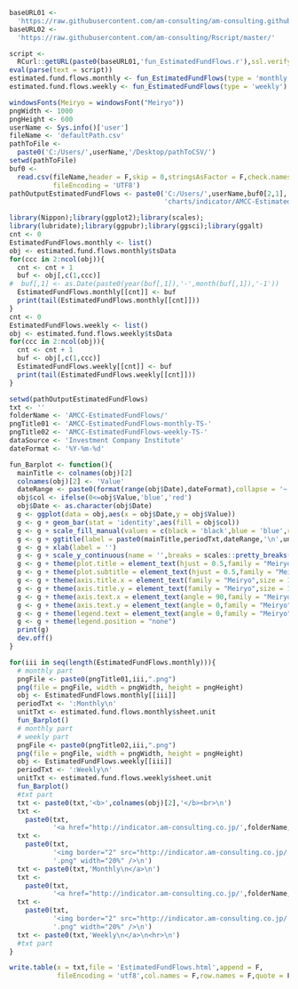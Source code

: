 ```r
baseURL01 <- 
  'https://raw.githubusercontent.com/am-consulting/am-consulting.github.io/master/'
baseURL02 <- 
  'https://raw.githubusercontent.com/am-consulting/Rscript/master/'
```

```r
script <- 
  RCurl::getURL(paste0(baseURL01,'fun_EstimatedFundFlows.r'),ssl.verifypeer = F)
eval(parse(text = script))
estimated.fund.flows.monthly <- fun_EstimatedFundFlows(type = 'monthly')
estimated.fund.flows.weekly <- fun_EstimatedFundFlows(type = 'weekly')
```

```r
windowsFonts(Meiryo = windowsFont("Meiryo"))
pngWidth <- 1000
pngHeight <- 600
userName <- Sys.info()['user']
fileName <- 'defaultPath.csv'
pathToFile <-
  paste0('C:/Users/',userName,'/Desktop/pathToCSV/')
setwd(pathToFile)
buf0 <-
  read.csv(fileName,header = F,skip = 0,stringsAsFactor = F,check.names = F,
           fileEncoding = 'UTF8')
pathOutputEstimatedFundFlows <- paste0('C:/Users/',userName,buf0[2,1],
                                       'charts/indicator/AMCC-EstimatedFundFlows/')
```

```r
library(Nippon);library(ggplot2);library(scales);
library(lubridate);library(ggpubr);library(ggsci);library(ggalt)
cnt <- 0
EstimatedFundFlows.monthly <- list()
obj <- estimated.fund.flows.monthly$tsData
for(ccc in 2:ncol(obj)){
  cnt <- cnt + 1
  buf <- obj[,c(1,ccc)]
#  buf[,1] <- as.Date(paste0(year(buf[,1]),'-',month(buf[,1]),'-1'))
  EstimatedFundFlows.monthly[[cnt]] <- buf
  print(tail(EstimatedFundFlows.monthly[[cnt]]))
}
cnt <- 0
EstimatedFundFlows.weekly <- list()
obj <- estimated.fund.flows.weekly$tsData
for(ccc in 2:ncol(obj)){
  cnt <- cnt + 1
  buf <- obj[,c(1,ccc)]
  EstimatedFundFlows.weekly[[cnt]] <- buf
  print(tail(EstimatedFundFlows.weekly[[cnt]]))
}
```

```r
setwd(pathOutputEstimatedFundFlows)
txt <- ''
folderName <- 'AMCC-EstimatedFundFlows/'
pngTitle01 <- 'AMCC-EstimatedFundFlows-monthly-TS-'
pngTitle02 <- 'AMCC-EstimatedFundFlows-weekly-TS-'
dataSource <- 'Investment Company Institute'
dateFormat <- '%Y-%m-%d'
```

```r
fun_Barplot <- function(){
  mainTitle <- colnames(obj)[2]
  colnames(obj)[2] <- 'Value'
  dateRange <- paste0(format(range(obj$Date),dateFormat),collapse = '~')
  obj$col <- ifelse(0<=obj$Value,'blue','red')
  obj$Date <- as.character(obj$Date)
  g <- ggplot(data = obj,aes(x = obj$Date,y = obj$Value))
  g <- g + geom_bar(stat = 'identity',aes(fill = obj$col))
  g <- g + scale_fill_manual(values = c(black = 'black',blue = 'blue',red = 'red'))
  g <- g + ggtitle(label = paste0(mainTitle,periodTxt,dateRange,'\n',unitTxt,'\nSource:',dataSource))
  g <- g + xlab(label = '')
  g <- g + scale_y_continuous(name = '',breaks = scales::pretty_breaks(10),sec.axis = dup_axis())
  g <- g + theme(plot.title = element_text(hjust = 0.5,family = "Meiryo",size = 15))
  g <- g + theme(plot.subtitle = element_text(hjust = 0.5,family = "Meiryo",size = 12))
  g <- g + theme(axis.title.x = element_text(family = "Meiryo",size = 16)) 
  g <- g + theme(axis.title.y = element_text(family = "Meiryo",size = 16)) 
  g <- g + theme(axis.text.x = element_text(angle = 90,family = "Meiryo",size = 12,vjust = 0.5)) 
  g <- g + theme(axis.text.y = element_text(angle = 0,family = "Meiryo",size = 16))
  g <- g + theme(legend.text = element_text(angle = 0,family = "Meiryo",size = 16))
  g <- g + theme(legend.position = "none")
  print(g)
  dev.off()
}
```

```r
for(iii in seq(length(EstimatedFundFlows.monthly))){
  # monthly part
  pngFile <- paste0(pngTitle01,iii,".png")
  png(file = pngFile, width = pngWidth, height = pngHeight)
  obj <- EstimatedFundFlows.monthly[[iii]]
  periodTxt <- ':Monthly\n'
  unitTxt <- estimated.fund.flows.monthly$sheet.unit
  fun_Barplot()
  # monthly part
  # weekly part
  pngFile <- paste0(pngTitle02,iii,".png")
  png(file = pngFile, width = pngWidth, height = pngHeight)
  obj <- EstimatedFundFlows.weekly[[iii]]
  periodTxt <- ':Weekly\n'
  unitTxt <- estimated.fund.flows.weekly$sheet.unit
  fun_Barplot()
  #txt part
  txt <- paste0(txt,'<b>',colnames(obj)[2],'</b><br>\n')
  txt <- 
    paste0(txt,
           '<a href="http://indicator.am-consulting.co.jp/',folderName,pngTitle01,iii,'.png">\n')
  txt <- 
    paste0(txt,
           '<img border="2" src="http://indicator.am-consulting.co.jp/',folderName,pngTitle01,iii,
           '.png" width="20%" />\n')
  txt <- paste0(txt,'Monthly\n</a>\n')
  txt <- 
    paste0(txt,
           '<a href="http://indicator.am-consulting.co.jp/',folderName,pngTitle02,iii,'.png">\n')
  txt <- 
    paste0(txt,
           '<img border="2" src="http://indicator.am-consulting.co.jp/',folderName,pngTitle02,iii,
           '.png" width="20%" />\n')
  txt <- paste0(txt,'Weekly\n</a>\n<hr>\n')
  #txt part
}
```

```r
write.table(x = txt,file = 'EstimatedFundFlows.html',append = F,
            fileEncoding = 'utf8',col.names = F,row.names = F,quote = F)
```
